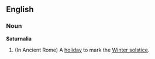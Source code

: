 ==English==
===Noun===
'''Saturnalia'''
{{wikipedia}}
# (In Ancient Rome) A [[holiday]] to mark the [[Winter solstice]].